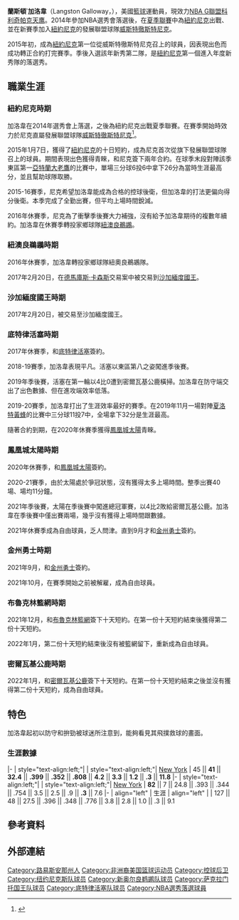 {{review|time=2016-05-21T15:40:25+00:00}}
{{noteTA
|G1=NBA
}}
{{Infobox basketball biography
| name = 蘭斯頓·加洛韋<br />Langston Galloway
| image = 
| caption = 
| position = [[控球後衛|控球後衛]] / [[得分後衛|得分後衛]]
| height_ft = 6
| height_in = 2
| weight_lb = 202
| league = [[NBA_G聯盟|NBA G聯盟]]
| team = [[科利奇帕克天鹰|科利奇帕克天鹰]]
| number = 9
| nationality = {{USA}}
| birth_date = {{birth date and age|mf=yes|1991|12|9}}
| birth_place = {{flag|Louisiana}}[[巴吞鲁日|巴吞鲁日]]
| high_school = [[Christian_Life_Academy|Christian Life Academy]]<br>(Baton Rouge, Louisiana)
| college = [[圣约瑟夫大学|圣约瑟夫大学]]（2010年–2014年）
| draft_year = 2014
| career_start = 2014
| career_end = 
| years1 = 2014–2015
| team1 = [[威斯特徹斯特尼克|威斯特徹斯特尼克]]
| years2 = {{nbay|2014|end}}–{{nbay|2015|end}}
| team2 = [[紐約尼克|紐約尼克]]
| years3 = {{nbay|2016|full=y}}
| team3 = [[紐澳良鵜鶘|紐澳良鵜鶘]]
| years4 = {{nbay|2016|end}}
| team4 = [[沙加緬度國王|沙加緬度國王]]
| years5 = {{nbay|2017|start}}–{{nbay|2019|end}}
| team5 = [[底特律活塞|底特律活塞]]
| years6 = {{nbay|2020|full=y}}
| team6 = [[鳳凰城太陽|鳳凰城太陽]]
| years7 = 2021
| team7 =  [[科利奇帕克天鹰|科利奇帕克天鹰]]
| years8 = {{nbay|2021|start}}–{{nbay|2021|end}}
| team8 = [[布魯克林籃網|布魯克林籃網]]
| years9 = {{nbay|2021|end}}
| team9 = [[密尔沃基雄鹿|密尔沃基雄鹿]]
| years10 = 2022
| team10 =  [[科利奇帕克天鹰|科利奇帕克天鹰]]
| highlights =
*[[NBA最佳新秀阵容|NBA最佳新秀阵容]]第二阵容（[[2014-15_NBA赛季|2015年]]）
*{{le|大西洋10联盟|Atlantic 10 Conference}}最佳阵容第一阵容（2014年）
*大西洋10联盟最佳阵容第二阵容 (2012年）
*大西洋10联盟最佳新秀阵容（2011年）
| nba=langston_galloway
| letter=g
| bbr=gallola01
}}

'''蘭斯頓˙加洛韋'''（Langston Galloway，{{bd|1991年|12月9日}}），美國[[籃球|籃球]]運動員，現效力[[NBA_G聯盟|NBA G聯盟]][[科利奇帕克天鹰|科利奇帕克天鹰]]。2014年參加NBA選秀會落選後，在[[夏季聯賽|夏季聯賽]]中為[[紐約尼克|紐約尼克]]出戰、並在新賽季加入[[紐約尼克|紐約尼克]]的發展聯盟球隊[[威斯特徹斯特尼克|威斯特徹斯特尼克]]。

2015年初，成為[[紐約尼克|紐約尼克]]第一位從威斯特徹斯特尼克召上的球員，因表現出色而成功轉正合約打完賽季。季後入選該年新秀第二隊，是[[紐約尼克|紐約尼克]]第一個進入年度新秀隊的落選秀。

==職業生涯==

===紐約尼克時期===
加洛韋在2014年選秀會上落選，之後為紐約尼克出戰夏季聯賽。在賽季開始時效力於尼克直屬發展聯盟球隊[[威斯特徹斯特尼克|威斯特徹斯特尼克]]<ref>{{cite web | url=http://www.oursportscentral.com/services/releases/?id=4890587 | title=Westchester Knicks Finalize Inaugural Training Camp Roster | work=OurSportsCentral.com | date=November 3, 2014 | accessdate=November 3, 2014 | archive-date=2015-09-24 | archive-url=https://web.archive.org/web/20150924141746/http://www.oursportscentral.com/services/releases/?id=4890587 }}</ref>。

2015年1月7日，獲得了[[紐約尼克|紐約尼克]]的十日短約，成為尼克首次從旗下發展聯盟球隊召上的球員。期間表現出色獲得青睞，和尼克簽下兩年合約。在球季末段對陣該季東區第一[[亞特蘭大老鷹|亞特蘭大老鷹]]的比賽中，單場三分球6投6中拿下26分為當時生涯最高分，並且幫助球隊取勝。

2015-16賽季，尼克希望加洛韋能成為合格的控球後衛，但加洛韋的打法更偏向得分後衛。本季完成了全勤出賽，但平均上場時間銳減。

2016年休賽季，尼克為了衝擊季後賽大力補強，沒有給予加洛韋期待的複數年續約。加洛韋在休賽季轉投家鄉球隊[[紐澳良鵜鶘|紐澳良鵜鶘]]。

===紐澳良鵜鶘時期===
2016年休賽季，加洛韋轉投家鄉球隊紐奧良鵜鶘隊。

2017年2月20日，在[[德馬庫斯·卡森斯|德馬庫斯·卡森斯]]交易案中被交易到[[沙加緬度國王|沙加緬度國王]]。

===沙加緬度國王時期===
2017年2月20日，被交易至沙加緬度國王。

===底特律活塞時期===
2017年休賽季，和[[底特律活塞|底特律活塞]]簽約。

2018-19賽季，加洛韋表現平凡。活塞以東區第八之姿闖進季後賽。

2019年季後賽，活塞在第一輪以4比0遭到密爾瓦基公鹿橫掃。加洛韋在防守端交出了出色數據、但在進攻端效率低落。

2019-20賽季，加洛韋打出了生涯效率最好的賽季。在2019年11月一場對陣[[夏洛特黃蜂|夏洛特黃蜂]]的比賽中三分球11投7中，全場拿下32分是生涯最高。

隨著合約到期，在2020年休賽季獲得[[鳳凰城太陽|鳳凰城太陽]]青睞。
===鳳凰城太陽時期===
2020年休賽季，和[[鳳凰城太陽|鳳凰城太陽]]簽約。

2020-21賽季，由於太陽處於爭冠狀態，沒有獲得太多上場時間。整季出賽40場、場均11分鐘。

2021年季後賽，太陽在季後賽中闖進總冠軍賽，以4比2敗給密爾瓦基公鹿。加洛韋在季後賽中僅出賽兩場，幾乎沒有獲得上場時間跟數據。

2021年休賽季成為自由球員，乏人問津。直到9月才和[[金州勇士|金州勇士]]簽約。
===金州勇士時期===
2021年9月，和[[金州勇士|金州勇士]]簽約。

2021年10月，在賽季開始之前被解雇，成為自由球員。

===布魯克林籃網時期===
2021年12月，和[[布魯克林籃網|布魯克林籃網]]簽下十天短約。在第一份十天短約結束後獲得第二份十天短約。

2022年1月，第二份十天短約結束後沒有被籃網留下，重新成為自由球員。

===密爾瓦基公鹿時期===
2022年1月，和[[密爾瓦基公鹿|密爾瓦基公鹿]]簽下十天短約。在第一份十天短約結束之後並沒有獲得第二份十天短約，成為自由球員。

==特色==
加洛韋起初以防守和拚勁被球迷所注意到，能夠看見其飛撲救球的畫面。

===生涯數據===
{{NBA player statistics start}}
|-
| style="text-align:left;"| {{nbay|2014}}
| style="text-align:left;"| [[2014–15_New_York_Knicks_season|New York]]
| 45 || '''41''' || '''32.4''' || '''.399''' || '''.352''' || '''.808''' || '''4.2''' || '''3.3''' || '''1.2''' || '''.3''' || '''11.8'''
|-
| style="text-align:left;"| {{nbay|2015}}
| style="text-align:left;"| [[2015–16_New_York_Knicks_season|New York]]
| '''82''' || 7 || 24.8 || .393 || .344 || .754 || 3.5 || 2.5 || .9 || '''.3''' || 7.6
|-
| align="left" | 生涯
| align="left" | 
| 127 || 48 || 27.5 || .396 || .348 || .776 || 3.8 || 2.8 || 1.0 || .3 || 9.1
{{S-end}}

== 參考資料 ==
{{reflist}}

== 外部連結 ==
{{basketballstats}}

{{DEFAULTSORT:Galloway, Langston}}
[[Category:路易斯安那州人|Category:路易斯安那州人]]
[[Category:非洲裔美国篮球运动员|Category:非洲裔美国篮球运动员]]
[[Category:控球后卫|Category:控球后卫]]
[[Category:纽约尼克斯队球员|Category:纽约尼克斯队球员]]
[[Category:新奥尔良鹈鹕队球员|Category:新奥尔良鹈鹕队球员]]
[[Category:萨克拉门托国王队球员|Category:萨克拉门托国王队球员]]
[[Category:底特律活塞队球员|Category:底特律活塞队球员]]
[[Category:NBA選秀落選球員|Category:NBA選秀落選球員]]